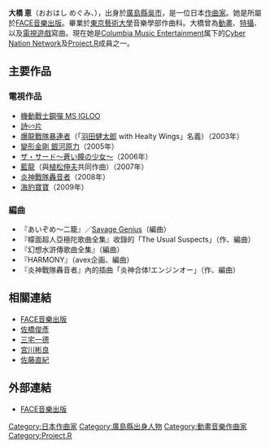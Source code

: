 {{noteTA
|G1=GundamUC
|1=zh-hans:變形金剛 GALAXY FORCE;zh-hk:變形金剛 銀河戰士;zh-tw:變形金剛 銀河原力;
|2=zh-hans:假面骑士顎門;zh-hk:幪面超人亞極陀;zh-tw:假面騎士顎門;
}}
{{Japanese|japanese=大橋 恵|kana=おおはし めぐみ|romaji=Ōhashi Megumi}}
'''大橋 恵'''（おおはし めぐみ、{{bd|1975年3月2日||catIdx=Ohashi Megumi}}），出身於[[廣島縣|廣島縣]][[吳市|吳市]]，是一位日本[[作曲家|作曲家]]。她是所屬於[[FACE音樂出版|FACE音樂出版]]。畢業於[[東京藝術大學|東京藝術大學]]音樂學部作曲科。大橋曾為[[動畫|動畫]]、[[特攝|特攝]]、以及[[電視遊戲|電視遊戲]]寫曲。現在她是[[Columbia_Music_Entertainment|Columbia Music Entertainment]]属下的[[Cyber_Nation_Network|Cyber Nation Network]]及[[Project.R|Project.R]]成員之一。

== 主要作品 ==
=== 電視作品 ===
*[[機動戰士鋼彈_MS_IGLOO|機動戰士鋼彈 MS IGLOO]]
*[[詩∽片|詩∽片]]
*[[爆龍戰隊暴連者|爆龍戰隊暴連者]]（「[[羽田健太郎|羽田健太郎]] with Healty Wings」名義）（2003年）
*[[變形金剛_銀河原力|變形金剛 銀河原力]]（2005年）
*[[ザ・サード|ザ・サード〜蒼い瞳の少女〜]]（2006年）
*[[藍龍|藍龍]]（與[[植松伸夫|植松伸夫]]共同作曲）（2007年）
*[[炎神戰隊轟音者|炎神戰隊轟音者]]（2008年）
*[[海豹寶寶|海豹寶寶]]（2009年）

=== 編曲 ===
*『あいぞめ～二籠』／[[Savage_Genius|Savage Genius]]（編曲）
*『幪面超人亞極陀歌曲全集』收錄的「The Usual Suspects」（作、編曲）
*『幻想水滸傳歌曲全集』（編曲）
*『HARMONY』（avex企画、編曲）
*『炎神戰隊轟音者』內的插曲「炎神合体!エンジンオー」（作、編曲）

== 相關連結 ==
*[[FACE音樂出版|FACE音樂出版]]
*[[佐橋俊彥|佐橋俊彥]]
*[[三宅一德|三宅一德]]
*[[宮川彬良|宮川彬良]]
*[[佐藤直紀|佐藤直紀]]

== 外部連結 ==
*{{ja}} [http://www.face-music.co.jp FACE音樂出版]{{Wayback|url=http://www.face-music.co.jp/ |date=20200806181308 }}

{{Project.R}}

{{musician-stub}}
{{Japan-bio-stub}}

{{DEFAULTSORT:Ohashi Megumi}}
[[Category:日本作曲家|Category:日本作曲家]]
[[Category:廣島縣出身人物|Category:廣島縣出身人物]]
[[Category:動畫音樂作曲家|Category:動畫音樂作曲家]]
[[Category:Project.R|Category:Project.R]]
